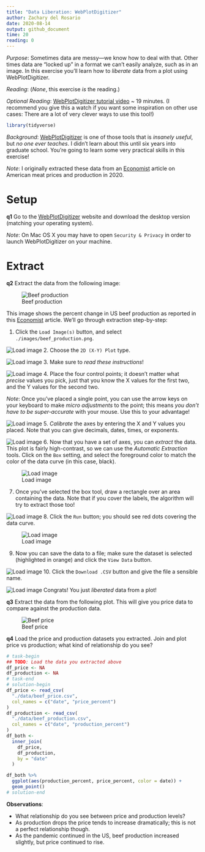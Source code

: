 ```yaml
---
title: "Data Liberation: WebPlotDigitizer"
author: Zachary del Rosario
date: 2020-08-14
output: github_document
time: 20
reading: 0
---
```


*Purpose*: Sometimes data are messy---we know how to deal with that. Other times data are "locked up" in a format we can't easily analyze, such as in an image. In this exercise you'll learn how to *liberate* data from a plot using WebPlotDigitizer.

*Reading*: (*None*, this exercise *is* the reading.) 

*Optional Reading*: [WebPlotDigitizer tutorial video](https://youtu.be/P7GbGdMvopU) ~ 19 minutes. (I recommend you give this a watch if you want some inspiration on other use cases: There are a lot of very clever ways to use this tool!)

```r
library(tidyverse)
```

*Background*: [WebPlotDigitizer](https://automeris.io/WebPlotDigitizer/) is one of those tools that is *insanely useful*, but *no one ever teaches*. I didn't learn about this until six years into graduate school. You're going to learn some very practical skills in this exercise!

*Note*: I originally extracted these data from an [Economist](https://www.economist.com/graphic-detail/2020/05/13/the-spread-of-covid-has-caused-a-surge-in-american-meat-prices) article on American meat prices and production in 2020.

# Setup

__q1__ Go to the [WebPlotDigitizer](https://automeris.io/WebPlotDigitizer/) website and download the desktop version (matching your operating system).

*Note*: On Mac OS X you may have to open `Security & Privacy` in order to launch WebPlotDigitizer on your machine.

# Extract

__q2__ Extract the data from the following image:

![Beef production](./images/beef_production.png)

This image shows the percent change in US beef production as reported in this [Economist](https://www.economist.com/graphic-detail/2020/05/13/the-spread-of-covid-has-caused-a-surge-in-american-meat-prices) article. We'll go through extraction step-by-step:

1. Click the `Load Image(s)` button, and select `./images/beef_production.png`. 

![Load image](./images/e-data14-load-image.png)
2. Choose the `2D (X-Y) Plot` type.

![Load image](./images/e-data14-plot-type.png)
3. Make sure to *read these instructions*!

![Load image](./images/e-data14-xy-instructions.png)
4. Place the four control points; it doesn't matter what *precise* values you pick, just that you know the X values for the first two, and the Y values for the second two.

*Note*: Once you've placed a single point, you can use the arrow keys on your keyboard to make *micro adjustments* to the point; this means *you don't have to be super-accurate* with your mouse. Use this to your advantage!

![Load image](./images/e-data14-xy-locations.png)
5. *Calibrate* the axes by entering the X and Y values you placed. Note that you can give decimals, dates, times, or exponents.

![Load image](./images/e-data14-xy-calibrate.png)
6. Now that you have a set of axes, you can *extract* the data. This plot is fairly high-contrast, so we can use the *Automatic Extraction* tools. Click on the `Box` setting, and select the foreground color to match the color of the data curve (in this case, black).

![Load image](./images/e-data14-automatic-box.png)

7. Once you've selected the box tool, draw a rectangle over an area containing the data. Note that if you cover the labels, the algorithm will try to extract those too!

![Load image](./images/e-data14-drawn-box.png)
8. Click the `Run` button; you should see red dots covering the data curve.

![Load image](./images/e-data14-extracted.png)

9. Now you can save the data to a file; make sure the dataset is selected (highlighted in orange) and click the `View Data` button.

![Load image](./images/e-data14-view-data.png)
10. Click the `Download .CSV` button and give the file a sensible name.

![Load image](./images/e-data14-download.png)
Congrats! You just *liberated* data from a plot!

__q3__ Extract the data from the following plot. This will give you price data to compare against the production data.

![Beef price](./images/beef_price.png)

__q4__ Load the price and production datasets you extracted. Join and plot price vs production; what kind of relationship do you see?

```r
# task-begin
## TODO: Load the data you extracted above
df_price <- NA
df_production <- NA
# task-end
# solution-begin
df_price <- read_csv(
  "./data/beef_price.csv",
  col_names = c("date", "price_percent")
)
df_production <- read_csv(
  "./data/beef_production.csv",
  col_names = c("date", "production_percent")
)
df_both <- 
  inner_join(
    df_price,
    df_production,
    by = "date"
  )

df_both %>% 
  ggplot(aes(production_percent, price_percent, color = date)) +
  geom_point()
# solution-end
```

**Observations**:

<!-- task-begin -->
- What relationship do you see between price and production levels?
<!-- task-end -->
<!-- solution-begin -->
- As production drops the price tends to increase dramatically; this is not a perfect relationship though.
- As the pandemic continued in the US, beef production increased slightly, but price continued to rise.
<!-- solution-end -->

<!-- include-exit-ticket -->
